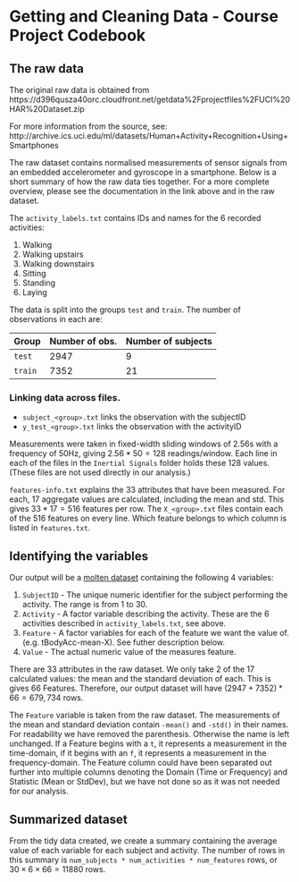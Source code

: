 Getting and Cleaning Data - Course Project Codebook
===================================================

The raw data
-----------
The original raw data is obtained from https://d396qusza40orc.cloudfront.net/getdata%2Fprojectfiles%2FUCI%20HAR%20Dataset.zip

For more information from the source, see: http://archive.ics.uci.edu/ml/datasets/Human+Activity+Recognition+Using+Smartphones

The raw dataset contains normalised measurements of sensor signals from an
embedded accelerometer and gyroscope in a smartphone. Below is a short summary of
how the raw data ties together. For a more complete overview, please see the
documentation in the link above and in the raw dataset.

The `activity_labels.txt` contains IDs and names for the 6 recorded activities:

1. Walking
2. Walking upstairs
3. Walking downstairs
4. Sitting
5. Standing
5. Laying

The data is split into the groups `test` and `train`. The number of observations in each are:

Group  | Number of obs. | Number of subjects
-------|----------------|-------------------
`test` | 2947           | 9
`train`| 7352           | 21


### Linking data across files.

- `subject_<group>.txt` links the observation with the subjectID
- `y_test_<group>.txt` links the observation with the activityID

Measurements were taken in fixed-width sliding windows of 2.56s with a frequency
of 50Hz, giving $2.56*50 = 128$ readings/window. Each line in each of the files in
the `Inertial Signals` folder holds these 128 values. (These files are not used
directly in our analysis.)

`features-info.txt` explains the 33 attributes that have been measured. For each,
17 aggregate values are calculated, including the mean and std. This gives
$33*17 = 516$ features per row. The `X_<group>.txt` files contain each of the 516
features on every line. Which feature belongs to which column is listed in
`features.txt`.

Identifying the variables
-------------------------
Our output will be a [molten dataset](http://vita.had.co.nz/papers/tidy-data.pdf)
containing the following 4 variables:

1. `SubjectID` - The unique numeric identifier for the subject performing the activity.
                The range is from 1 to 30.
2. `Activity` - A factor variable describing the activity. These are the 6
                activities described in `activity_labels.txt`, see above.
3. `Feature` - A factor variables for each of the feature we want the value of.
               (e.g. tBodyAcc-mean-X). See futher description below.
4. `Value` - The actual numeric value of the measures feature.

There are 33 attributes in the raw dataset. We only take 2 of the 17 calculated
values: the mean and the standard deviation of each. This is gives 66 Features.
Therefore, our output dataset will have $(2947 + 7352)*66 = 679,734$ rows.

The `Feature` variable is taken from the raw dataset. The measurements of the
mean and standard deviation contain `-mean()` and `-std()` in their names. For
readability we have removed the parenthesis. Otherwise the name is left unchanged.
If a Feature begins with a `t`, it represents a measurement in the time-domain,
if it begins with an `f`, it represents a measurement in the frequency-domain.
The Feature column could have been separated out further into multiple columns
denoting the Domain (Time or Frequency) and Statistic (Mean or StdDev), but we
have not done so as it was not needed for our analysis.

Summarized dataset
------------------
From the tidy data created, we create a summary containing the average value of
each variable for each subject and activity. The number of rows in this summary
is `num_subjects * num_activities * num_features` rows, or 
$30 \times 6 \times 66 = 11880$ rows.

